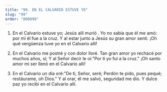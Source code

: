 ```yaml
---
title: "99. EN EL CALVARIO ESTUVE YO"
slug: "99"
order: "000099"
---
```

1. En el Calvario estuve yo; Jesús allí murió .
Yo no sabía que él me amó: por mí él fue a la cruz. Y al estar junto  a Jesús su gran amor sentí.
¡Oh qué vergüenza tuve yo en el Calvario allí!

2.	En el Calvario me postré y con dolor lloré.
Tan gran amor yo rechacé por muchos años, sí; Y al Señor decir le oí:"Por ti yo fui a la cruz."
¡Oh santo amor mi ser llenó en el Calvario allí!

3.	En el Calvario un día oré:"De ti, Señor, seré; Perdón te pido, pues pequé; restáurame, oh Dios." Y al orar, él me salvó, seguridad me dio.
Y dulce paz yo recibí en el Calvario allí.
